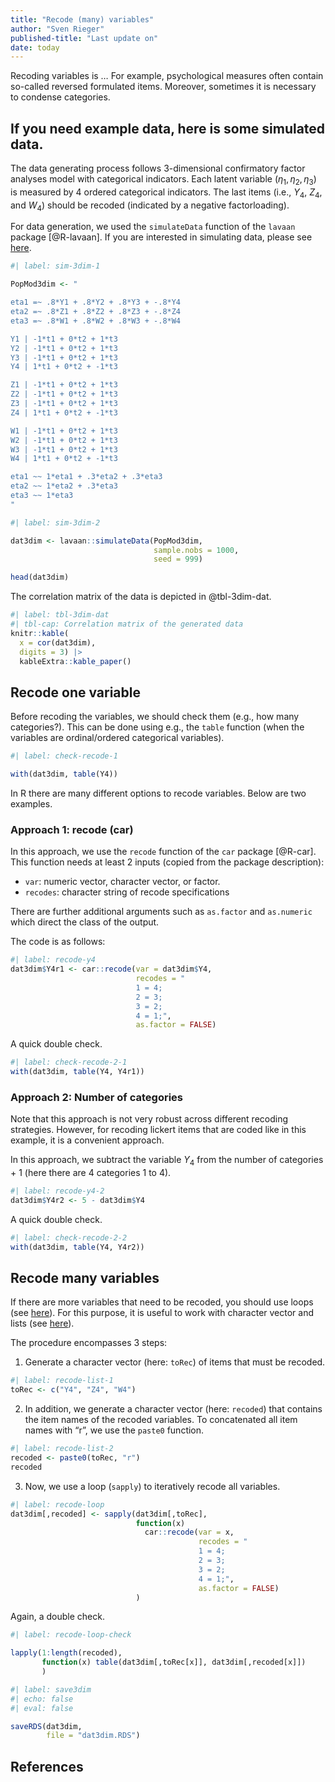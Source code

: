 ---
title: "Recode (many) variables"
author: "Sven Rieger"
published-title: "Last update on"
date: today
---

Recoding variables is ...
For example, psychological measures often contain so-called reversed formulated items. Moreover, sometimes it is necessary to condense categories.

::: {.callout-caution collapse="true" appearance="simple"}
## If you need example data, here is some simulated data. {#sim-3dim}

The data generating process follows 3-dimensional confirmatory factor analyses model with categorical indicators. Each latent variable ($\eta_1,\eta_2, \eta_3$) is measured by 4 ordered categorical indicators. The last items (i.e., $Y_4$, $Z_4$, and $W_4$) should be recoded (indicated by a negative factorloading).

For data generation, we used the `simulateData` function of the `lavaan` package [@R-lavaan]. If you are interested in simulating data, please see [here](#simulations.qmd).

```{r}
#| label: sim-3dim-1

PopMod3dim <- "

eta1 =~ .8*Y1 + .8*Y2 + .8*Y3 + -.8*Y4
eta2 =~ .8*Z1 + .8*Z2 + .8*Z3 + -.8*Z4
eta3 =~ .8*W1 + .8*W2 + .8*W3 + -.8*W4

Y1 | -1*t1 + 0*t2 + 1*t3
Y2 | -1*t1 + 0*t2 + 1*t3
Y3 | -1*t1 + 0*t2 + 1*t3
Y4 | 1*t1 + 0*t2 + -1*t3

Z1 | -1*t1 + 0*t2 + 1*t3
Z2 | -1*t1 + 0*t2 + 1*t3
Z3 | -1*t1 + 0*t2 + 1*t3
Z4 | 1*t1 + 0*t2 + -1*t3

W1 | -1*t1 + 0*t2 + 1*t3
W2 | -1*t1 + 0*t2 + 1*t3
W3 | -1*t1 + 0*t2 + 1*t3
W4 | 1*t1 + 0*t2 + -1*t3

eta1 ~~ 1*eta1 + .3*eta2 + .3*eta3
eta2 ~~ 1*eta2 + .3*eta3
eta3 ~~ 1*eta3
"

```

```{r}
#| label: sim-3dim-2

dat3dim <- lavaan::simulateData(PopMod3dim,
                                sample.nobs = 1000,
                                seed = 999)

head(dat3dim)
```


The correlation matrix of the data is depicted in @tbl-3dim-dat.

```{r}
#| label: tbl-3dim-dat
#| tbl-cap: Correlation matrix of the generated data
knitr::kable(
  x = cor(dat3dim),
  digits = 3) |>
  kableExtra::kable_paper()
```


:::



## Recode one variable

Before recoding the variables, we should check them (e.g., how many categories?). This can be done using e.g., the `table` function (when the variables are ordinal/ordered categorical variables).

```{r}
#| label: check-recode-1

with(dat3dim, table(Y4))
```

In R there are many different options to recode variables. 
Below are two examples.

::: {.panel-tabset}

### Approach 1: recode (car) 

In this approach, we use the `recode` function of the `car` package [@R-car]. This function needs at least 2 inputs (copied from the package description):

- `var`: numeric vector, character vector, or factor.
- `recodes`: character string of recode specifications

There are further additional arguments such as `as.factor` and `as.numeric` which direct the class of the output.

The code is as follows:

```{r}
#| label: recode-y4
dat3dim$Y4r1 <- car::recode(var = dat3dim$Y4,
                            recodes = "
                            1 = 4;
                            2 = 3;
                            3 = 2;
                            4 = 1;",
                            as.factor = FALSE)
```

A quick double check.

```{r}
#| label: check-recode-2-1
with(dat3dim, table(Y4, Y4r1))
```


### Approach 2: Number of categories

::: {.callout-warning}
Note that this approach is not very robust across different recoding strategies. However, for recoding lickert items that are coded like in this example, it is a convenient approach.
:::

In this approach, we subtract the variable $Y_4$ from the number of categories + 1 (here there are 4 categories 1 to 4).

```{r}
#| label: recode-y4-2
dat3dim$Y4r2 <- 5 - dat3dim$Y4
```

A quick double check.

```{r}
#| label: check-recode-2-2
with(dat3dim, table(Y4, Y4r2))
```

:::


## Recode many variables

If there are more variables that need to be recoded, you should use loops (see [here](data-proc-func-loops.qmd#Loops)). For this purpose, it is useful to work with character vector and lists (see [here](data-proc-nam-lists.qmd)).

The procedure encompasses 3 steps:

1. Generate a character vector (here: `toRec`) of items that must be recoded. 

```{r}
#| label: recode-list-1
toRec <- c("Y4", "Z4", "W4")
```

2. In addition, we generate a character vector (here: `recoded`) that contains the item names of the recoded variables. To concatenated all item names with "r", we use the `paste0` function. 

```{r}
#| label: recode-list-2
recoded <- paste0(toRec, "r")
recoded
```

3. Now, we use a loop (`sapply`) to iteratively recode all variables.

```{r}
#| label: recode-loop
dat3dim[,recoded] <- sapply(dat3dim[,toRec],
                            function(x) 
                              car::recode(var = x,
                                          recodes = "
                                          1 = 4;
                                          2 = 3;
                                          3 = 2;
                                          4 = 1;",
                                          as.factor = FALSE)
                            )
```

Again, a double check.

```{r}
#| label: recode-loop-check

lapply(1:length(recoded),
       function(x) table(dat3dim[,toRec[x]], dat3dim[,recoded[x]])
       )
```

```{r}
#| label: save3dim
#| echo: false
#| eval: false

saveRDS(dat3dim,
        file = "dat3dim.RDS")
```


## References